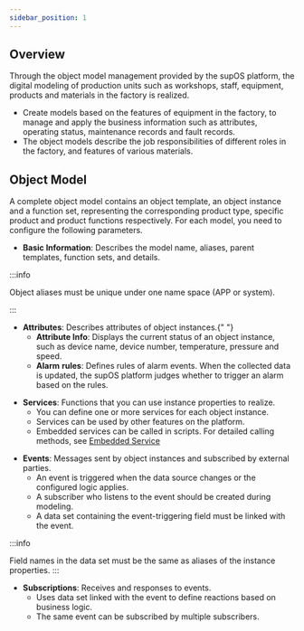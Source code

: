 ```yaml
---
sidebar_position: 1
---
```


## Overview

  
  <p>
    Through the object model management provided by the supOS platform, the
    digital modeling of production units such as workshops, staff, equipment,
    products and materials in the factory is realized.
  </p>
  
  
  <ul>
    <li>
      Create models based on the features of equipment in the factory, to manage
      and apply the business information such as attributes, operating status,
      maintenance records and fault records.
    </li>
    <li>
      The object models describe the job responsibilities of different roles in
      the factory, and features of various materials.
    </li>
  </ul>

  ## Object Model


   <p>
    A complete object model contains an object template, an object instance and
    a function set, representing the corresponding product type, specific
    product and product functions respectively. For each model, you need to
    configure the following parameters.
  </p>
  

  <ul>
    <li>
      <strong>Basic Information</strong>: Describes the model name, aliases,
      parent templates, function sets, and details.
    </li>
  </ul>
 


:::info


Object aliases must be unique under one name space (APP or system).

:::
  

  <ul>
    <li>
      <strong>Attributes</strong>: Describes attributes of object instances.{" "}
      <ul className="li-ul">
    <li>
      <strong>Attribute Info</strong>: Displays the current status of an object
      instance, such as device name, device number, temperature, pressure and
      speed.
    </li>
    <li>
      <strong>Alarm</strong> <strong>rules</strong>: Defines rules of alarm
      events. When the collected data is updated, the supOS platform judges
      whether to trigger an alarm based on the rules.
    </li>
  </ul>
    </li>
  </ul>
 

  
 

  <ul>
    <li>
      <strong>Services</strong>: Functions that you can use instance properties
      to realize.
      <ul className="li-ul">
    <li>You can define one or more services for each object instance.</li>
    <li>Services can be used by other features on the platform.</li>
    <li>Embedded services can be called in scripts. For detailed calling methods, see <a href="../../API/Embedded Service">Embedded Service</a></li>
  </ul>
    </li>
  </ul>
 

  <ul>
    <li>
      <strong>Events</strong>: Messages sent by object instances and subscribed
      by external parties.
      <ul className="li-ul">
    <li>
      An event is triggered when the data source changes or the configured logic
      applies.
    </li>
    <li>
      A subscriber who listens to the event should be created during modeling.
    </li>
    <li>
      A data set containing the event-triggering field must be linked with the
      event.
    </li>
  </ul>
    </li>
  </ul>

:::info

Field names in the data set must be the same as aliases of the instance
    properties.
:::

  <ul>
    <li>
      <strong>Subscriptions</strong>: Receives and responses to events.
      <ul className="li-ul">
    <li>
      Uses data set linked with the event to define reactions based on business
      logic.
    </li>
    <li>The same event can be subscribed by multiple subscribers.</li>
  </ul>
    </li>
  </ul>